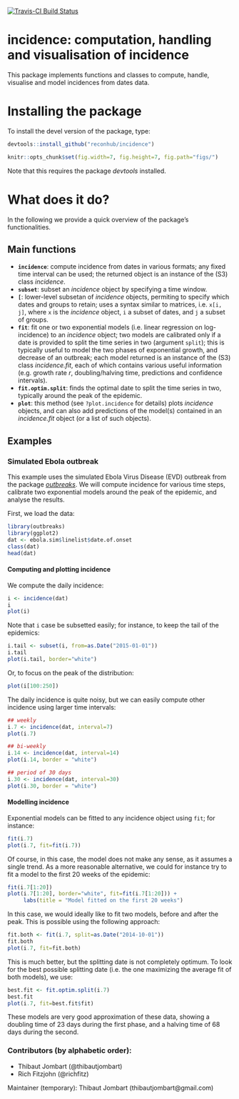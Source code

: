 
[![Travis-CI Build Status](https://travis-ci.org/OutbreakResources/incidence.svg?branch=master)](https://travis-ci.org/OutbreakResources/incidence)

# incidence: computation, handling and visualisation of incidence

This package implements functions and classes to compute, handle, visualise and model incidences
from dates data.



# Installing the package

To install the devel version of the package, type:
```r
devtools::install_github("reconhub/incidence")
```
```r
knitr::opts_chunk$set(fig.width=7, fig.height=7, fig.path="figs/")

```

Note that this requires the package *devtools* installed.



# What does it do?

In the following we provide a quick overview of the package's functionalities.

## Main functions

- **`incidence`**: compute incidence from dates in various formats; any fixed time interval can be used; the returned object is an instance of the (S3) class *incidence*.
- **`subset`**: subset an *incidence* object by specifying a time window.
- **`[`**: lower-level subsetan of *incidence* objects, permiting to specify which dates and groups to retain; uses a syntax similar to matrices, i.e. `x[i, j]`, where `x` is the *incidence* object, `i` a subset of dates, and `j` a subset of groups.
- **`fit`**: fit one or two exponential models (i.e. linear regression on log-incidence) to an *incidence* object; two models are calibrated only if a date is provided to split the time series in two (argument `split`); this is typically useful to model the two phases of exponential growth, and decrease of an outbreak; each model returned is an instance of the (S3) class *incidence.fit*, each of which contains various useful information (e.g. growth rate *r*, doubling/halving time, predictions and confidence intervals).
- **`fit.optim.split`**: finds the optimal date to split the time series in two, typically around the peak of the epidemic.
- **`plot`**: this method (see `?plot.incidence` for details) plots *incidence* objects, and can also add predictions of the model(s) contained in an  *incidence.fit* object (or a list of such objects).


## Examples

### Simulated Ebola outbreak

This example uses the simulated Ebola Virus Disease (EVD) outbreak from the package
[*outbreaks*](http://github.com/reconhub/outbreaks). We will compute incidence for various time
steps, calibrate two exponential models around the peak of the epidemic, and analyse the results.

First, we load the data:
```r
library(outbreaks)
library(ggplot2)
dat <- ebola.sim$linelist$date.of.onset
class(dat)
head(dat)
```


#### Computing and plotting incidence
We compute the daily incidence:
```r
i <- incidence(dat)
i
plot(i)
```

Note that `i` case be subsetted easily; for instance, to keep the tail of the epidemics:
```r
i.tail <- subset(i, from=as.Date("2015-01-01"))
i.tail
plot(i.tail, border="white")
```

Or, to focus on the peak of the distribution:
```r
plot(i[100:250]) 
```

The daily incidence is quite noisy, but we can easily compute other incidence using larger time intervals:
```r
## weekly
i.7 <- incidence(dat, interval=7)
plot(i.7)

## bi-weekly
i.14 <- incidence(dat, interval=14)
plot(i.14, border = "white")

## period of 30 days
i.30 <- incidence(dat, interval=30)
plot(i.30, border = "white")

```



#### Modelling incidence

Exponential models can be fitted to any incidence object using `fit`; for instance:
```r
fit(i.7)
plot(i.7, fit=fit(i.7))
```

Of course, in this case, the model does not make any sense, as it assumes a single trend.
As a more reasonable alternative, we could for instance try to fit a model to the first 20 weeks of the epidemic:
```r
fit(i.7[1:20])
plot(i.7[1:20], border="white", fit=fit(i.7[1:20])) + 
     labs(title = "Model fitted on the first 20 weeks")
```


In this case, we would ideally like to fit two models, before and after the peak.
This is possible using the following approach:
```r
fit.both <- fit(i.7, split=as.Date("2014-10-01"))
fit.both
plot(i.7, fit=fit.both)
```

This is much better, but the splitting date is not completely optimum. To look for the best possible splitting date (i.e. the one maximizing the average fit of both models), we use:
```r
best.fit <- fit.optim.split(i.7)
best.fit
plot(i.7, fit=best.fit$fit)
```

These models are very good approximation of these data, showing a doubling time of 23 days during the first phase, and a halving time of 68 days during the second.


### Contributors (by alphabetic order):
- Thibaut Jombart (@thibautjombart)
- Rich Fitzjohn (@richfitz)

Maintainer (temporary): Thibaut Jombart (thibautjombart@gmail.com)
